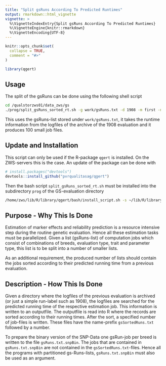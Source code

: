 ```yaml
---
title: "Split gsRuns According To Predicted Runtimes"
output: rmarkdown::html_vignette
vignette: >
  %\VignetteIndexEntry{Split gsRuns According To Predicted Runtimes}
  %\VignetteEngine{knitr::rmarkdown}
  %\VignetteEncoding{UTF-8}
---
```


```r
knitr::opts_chunk$set(
  collapse = TRUE,
  comment = "#>"
)
```

```r
library(qgert)
```

## Usage
The split of the gsRuns can be done using the following shell script

```bash
cd /qualstorzws01/data_zws/gs
./prog/split_gsRuns_sorted_rt.sh -g work/gsRuns.txt -d 1908 -m first -n 100
```

This uses the gsRuns-list stored under `work/gsRuns.txt`, it takes the runtime information from the logfiles of the archive of the 1908 evaluation and it produces 100 small job files.


## Update and Installation
This script can only be used if the R-package `qgert` is installed. On the ZWS-servers this is the case. An update of the package can be done with

```r
# install.packages("devtools")
devtools::install_github("pvrqualitasag/qgert")
```

Then the bash script `split_gsRuns_sorted_rt.sh` must be installed into the subdirectory `prog` of the GS-evaluation directory

```bash
/home/zws/lib/R/library/qgert/bash/install_script.sh -s ~/lib/R/library/qgert/bash/split_gsRuns_sorted_rt.sh -t /qualstorzws01/data_zws/gs/prog
```



## Purpose - Why This Is Done
Estimation of marker effects and reliability prediction is a resource intensive step during the routine genetic evaluation. Hence all these estimation tasks must be parallelized. Given a list (gsRuns-list) of computation jobs which consist of combinations of breeds, evaluation type, trait and parameter type, this list is to be split into a number of smaller lists. 

As an additional requirement, the produced number of lists should contain the jobs sorted according to their predicted running time from a previous evaluation.


## Description - How This Is Done
Given a directory where the logfiles of the previous evaluation is archived (or just a simple run-label such as 1908), the logfiles are searched for the predicted running time of the respective estimation job. This information is written to an outputfile. The outputfile is read into R where the records are sorted according to their running times. After the sort, a specified number of job-files is written. These files have the name-prefix `gsSortedRuns.txt` followed by a number. 

To prepare the binary version of the SNP-Data one gsRun-job per breed is written to the file `gsRuns.txt.snpBin`. The jobs that are contained in `gsRuns.txt.snpBin` are not contained in the `gsSortedRuns.txt`-files. Hence all the programs with partitioned gs-Runs-lists, `gsRuns.txt.snpBin` must also be used as an argument.


